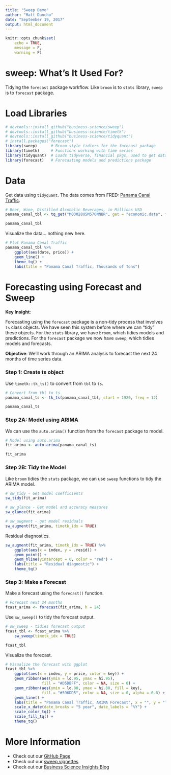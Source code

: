 ```yaml
---
title: "Sweep Demo"
author: "Matt Dancho"
date: "September 19, 2017"
output: html_document
---
```


```r
knitr::opts_chunk$set(
    echo = TRUE,
    message = F,
    warning = F)
```

# sweep: What's It Used For?

Tidying the `forecast` package workflow. Like `broom` is to `stats` library, `sweep` is to `forecast` package. 

# Load Libraries

```r
# devtools::install_github("business-science/sweep")
# devtools::install_github("business-science/timetk")
# devtools::install_github("business-science/tidyquant")
# install.packages("forecast")
library(sweep)      # Broom-style tidiers for the forecast package
library(timetk)     # Functions working with time series
library(tidyquant)  # Loads tidyverse, financial pkgs, used to get data
library(forecast)   # Forecasting models and predictions package
```

# Data

Get data using `tidyquant`. The data comes from FRED: [Panama Canal Traffic](https://fred.stlouisfed.org/series/S4248SM144NCEN).

```r
# Beer, Wine, Distilled Alcoholic Beverages, in Millions USD
panama_canal_tbl <- tq_get("M03028USM576NNBR", get = "economic.data", from = "1920-01-01", to = "1949-12-31")

panama_canal_tbl
```


Visualize the data... nothing new here.

```r
# Plot Panama Canal Traffic
panama_canal_tbl %>%
    ggplot(aes(date, price)) +
    geom_line() +
    theme_tq() +
    labs(title = "Panama Canal Traffic, Thousands of Tons")
```

# Forecasting using Forecast and Sweep

__Key Insight__:

Forecasting using the `forecast` package is a non-tidy process that involves `ts` class objects. We have seen this system before where we can "tidy" these objects. For the `stats` library, we have `broom`, which tidies models and predictions. For the `forecast` package we now have `sweep`, which tidies models and forecasts. 

__Objective__: We'll work through an ARIMA analysis to forecast the next 24 months of time series data. 

### Step 1: Create ts object

Use `timetk::tk_ts()` to convert from `tbl` to `ts`.

```r
# Convert from tbl to ts
panama_canal_ts <- tk_ts(panama_canal_tbl, start = 1920, freq = 12)

panama_canal_ts
```

### Step 2A: Model using ARIMA

We can use the `auto.arima()` function from the `forecast` package to model.

```r
# Model using auto.arima
fit_arima <- auto.arima(panama_canal_ts)

fit_arima
```


### Step 2B: Tidy the Model

Like `broom` tidies the `stats` package, we can use `sweep` functions to tidy the ARIMA model. 

```r
# sw_tidy - Get model coefficients
sw_tidy(fit_arima)
```

```r
# sw_glance - Get model and accuracy measures
sw_glance(fit_arima)
```

```r
# sw_augment - get model residuals
sw_augment(fit_arima, timetk_idx = TRUE)
```

Residual diagnostics.

```r
sw_augment(fit_arima, timetk_idx = TRUE) %>%
    ggplot(aes(x = index, y = .resid)) +
    geom_point() + 
    geom_hline(yintercept = 0, color = "red") + 
    labs(title = "Residual diagnostic") +
    theme_tq()
```



### Step 3: Make a Forecast

Make a forecast using the `forecast()` function. 

```r
# Forecast next 24 months
fcast_arima <- forecast(fit_arima, h = 24)
```

Use `sw_sweep()` to tidy the forecast output. 

```r
# sw_sweep - tidies forecast output
fcast_tbl <- fcast_arima %>%
    sw_sweep(timetk_idx = TRUE)

fcast_tbl
```

Visualize the forecast.

```r
# Visualize the forecast with ggplot
fcast_tbl %>%
    ggplot(aes(x = index, y = price, color = key)) +
    geom_ribbon(aes(ymin = lo.95, ymax = hi.95), 
                fill = "#D5DBFF", color = NA, size = 0) +
    geom_ribbon(aes(ymin = lo.80, ymax = hi.80, fill = key), 
                fill = "#596DD5", color = NA, size = 0, alpha = 0.8) +
    geom_line() +
    labs(title = "Panama Canal Traffic, ARIMA Forecast", x = "", y = "Thousands of Tons") +
    scale_x_date(date_breaks = "5 year", date_labels = "%Y") +
    scale_color_tq() +
    scale_fill_tq() +
    theme_tq()
```


# More Information

* Check out our [GitHub Page](https://github.com/business-science/sweep)
* Check out our [sweep vignettes](https://cran.r-project.org/web/packages/sweep/index.html)
* Check out our [Business Science Insights Blog](http://www.business-science.io/blog/index.html)